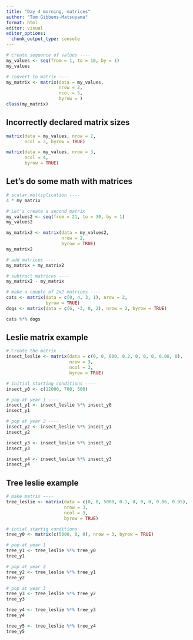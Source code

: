 ```yaml
---
title: "Day 4 morning, matrices"
author: "Tom Gibbens-Matsuyama"
format: html
editor: visual
editor_options: 
  chunk_output_type: console
---
```


```r
# create sequence of values ----
my_values <- seq(from = 1, to = 10, by = 1)
my_values

# convert to matrix ----
my_matrix <- matrix(data = my_values,
                    nrow = 2, 
                    ncol = 5,
                    byrow = )
class(my_matrix)
```

## Incorrectly declared matrix sizes
```r
matrix(data = my_values, nrow = 2,
       ncol = 3, byrow = TRUE)

matrix(data = my_values, nrow = 3,
       ncol = 4,
       byrow = TRUE)
```


## Let's do some math with matrices

```r
# scalar multiplication ----
4 * my_matrix

# Let's create a second matrix
my_values2 <- seq(from = 21, to = 30, by = 1)
my_values2

my_matrix2 <- matrix(data = my_values2,
                     nrow = 2,
                     byrow = TRUE)
my_matrix2

# add matrices ----
my_matrix + my_matrix2

# subtract matrices ----
my_matrix2 - my_matrix


```

```r
# make a couple of 2x2 matrices ----
cats <- matrix(data = c(0, 4, 3, 1), nrow = 2,
               byrow = TRUE)
dogs <- matrix(data = c(6, -3, 0, 2), nrow = 2, byrow = TRUE)

cats %*% dogs
```

## Leslie matrix example 

```r
# Create the matrix ----
insect_leslie <- matrix(data = c(0, 0, 600, 0.2, 0, 0, 0, 0.08, 0),
                        nrow = 3,
                        ncol = 3,
                        byrow = TRUE)

# initial starting conditions ----
insect_y0 <- c(12000, 700, 500)

# pop at year 1 ----
insect_y1 <- insect_leslie %*% insect_y0
insect_y1

# pop at year 2 ----
insect_y2 <- insect_leslie %*% insect_y1
insect_y2

insect_y3 <- insect_leslie %*% insect_y2
insect_y3

insect_y4 <- insect_leslie %*% insect_y3
insect_y4
```

## Tree leslie example

```r
# make matrix ----
tree_leslie <- matrix(data = c(0, 0, 5000, 0.1, 0, 0, 0, 0.06, 0.95),
                      nrow = 3,
                      ncol = 3,
                      byrow = TRUE)

# intial startig conditions
tree_y0 <- matrix(c(5000, 0, 0), nrow = 3, byrow = TRUE)

# pop at year 1 
tree_y1 <- tree_leslie %*% tree_y0
tree_y1

# pop at year 2
tree_y2 <- tree_leslie %*% tree_y1
tree_y2

# pop at year 3 
tree_y3 <- tree_leslie %*% tree_y2
tree_y3

tree_y4 <- tree_leslie %*% tree_y3
tree_y4

tree_y5 <- tree_leslie %*% tree_y4
tree_y5
```

